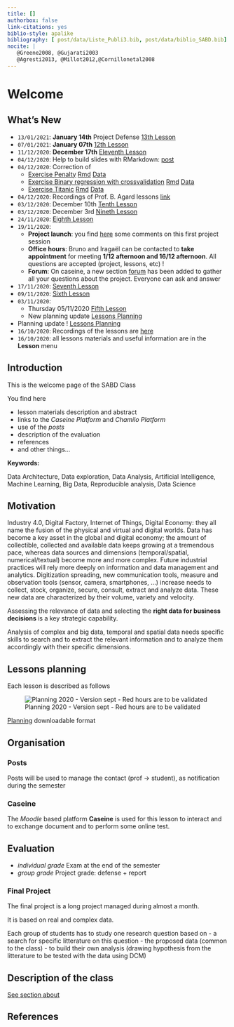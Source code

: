 ```yaml
---
title: []
authorbox: false
link-citations: yes
biblio-style: apalike
bibliography: [ post/data/Liste_Publi3.bib, post/data/biblio_SABD.bib]
nocite: |
   @Greene2008, @Gujarati2003
   @Agresti2013, @Millot2012,@Cornillonetal2008
---
```


# Welcome {.tabset}

## What's New

- `13/01/2021`: **January 14th** Project Defense [13th Lesson](../post/2021-01-07-lesson-13)
- `07/01/2021`: **January 07th** [12th Lesson](../post/2021-01-07-lesson-12)
- `11/12/2020`: **December 17th** [Eleventh Lesson](../post/2020-11-10-lesson-11)
- `04/12/2020`: Help to build slides with RMarkdown: [post](../post/2020-12-01-dynamic-documents-with-rmarkdown)
- `04/12/2020`: Correction of
    + [Exercise Penalty](../post/2020-12-03-exercice-penalty-allison)  [Rmd](/Data-pdf/Logistic/2020-12-03-exercice-penalty-allison.Rmd)   [Data](/Data-pdf/Logistic/02_Penalty.txt)
    + [Exercise Binary regression with crossvalidation](../post/2020-12-03-binary-regression-with-cross-validation)  [Rmd](/Data-pdf/Logistic/2020-12-03-binary-regression-with-cross-validation.Rmd)   [Data](/Data-pdf/Logistic/adult.csv)
    + [Exercise Titanic](../post/2020-12-03-exercice-penalty-allison) [Rmd](/Data-pdf/Logistic/2020-11-16_02-5_Titanic_Case_Logistic_Fit.Rmd)    [Data](/Data-pdf/Logistic/titanic4.RData)
- `04/12/2020`: Recordings of Prof. B. Agard lessons [link](https://moodle.caseine.org/course/view.php?id=644&section=0)
- `03/12/2020`: December 10th [Tenth Lesson](../post/2020-11-10-lesson-10)
- `03/12/2020`: December 3rd [Nineth Lesson](../post/2020-11-10-lesson-9)
- `24/11/2020`: [Eighth Lesson](../post/2020-11-10-lesson-8)
- `19/11/2020`:
   + **Project launch**: you find [here](../post/2020-11-19-project-coments) some comments on this first project session
   + **Office hours**: Bruno and Iragaël can be contacted to **take appointment** for meeting **1/12 afternoon and 16/12 afternoon**. All questions are accepted (project, lessons, etc) !
   + **Forum**: On caseine, a new section [forum](https://moodle.caseine.org/mod/forum/view.php?id=33506) has been added to gather all your questions about the project. Everyone can ask and answer   
- `17/11/2020`: [Seventh Lesson](../post/2020-11-10-lesson-7)
- `09/11/2020`: [Sixth Lesson](../post/2020-11-10-lesson-6)
- `03/11/2020`: 
  + Thursday 05/11/2020 [Fifth Lesson](../post/2020-11-10-lesson-1)
  + New planning update [Lessons Planning](#Lessons-planning)
- Planning update ! [Lessons Planning](#Lessons-planning)
- `16/10/2020`: Recordings of the lessons are [here](https://drive.google.com/drive/folders/133lYBiC2gB-L66lwU7t4ec5NwS96k2aj)
- `16/10/2020`: all lessons materials and useful information are in the **Lesson** menu


## Introduction
This is the welcome page of the SABD Class

You find here

- lesson materials description and abstract
- links to the *Caseine Platform* and *Chamilo Platform*
- use of the *posts*
- description of the evaluation 
- references
- and other things...


**Keywords:**

Data Architecture, Data exploration, Data Analysis, Artificial Intelligence, Machine Learning, Big Data, Reproducible analysis, Data Science


## Motivation

Industry 4.0, Digital Factory, Internet of Things, Digital Economy: they all name the fusion of the physical and virtual and digital worlds. Data has become a key asset in the global and digital economy; the amount of collectible, collected and available data keeps growing at a tremendous pace, whereas data sources and dimensions (temporal/spatial, numerical/textual) become more and more complex. 
Future industrial practices will rely more deeply on information and data management and analytics. Digitization spreading, new communication tools, measure and observation tools (sensor, camera, smartphones, ...) increase needs to collect, stock, organize, secure, consult, extract and analyze data. These new data are characterized by their volume, variety and velocity.

Assessing the relevance of data and selecting the **right data for business decisions** is a key strategic capability.

Analysis of complex and big data, temporal  and spatial data needs specific skills to search and to extract the relevant information and to analyze them accordingly with their specific dimensions.



## Lessons planning {#Lessons-planning}

Each lesson is described as follows

![Planning 2020 - Version sept - Red hours are to be validated](/Data-pdf/Planning_v5.png)

[Planning](/Data-pdf/Planning_v5.png) downloadable format


## Organisation
### Posts

Posts will be used to manage the contact (prof -> student), as notification during the semester

### Caseine 

The *Moodle* based platform **Caseine** is used for this lesson to interact and to exchange document and to perform some online test.



## Evaluation

- *individual grade* Exam at the end of the semester
- *group grade* Project grade: defense + report

### Final Project

The final project is a long project managed during almost a month.

It is based on real and complex data. 

Each group of students has to study one research question based on 
- a search for specific litterature on this question
- the proposed data (common to the class)
- to build their own analysis (drawing hypothesis from the litterature to be tested with the data using DCM)

## Description of the class

[See section about](/about)

## References 



